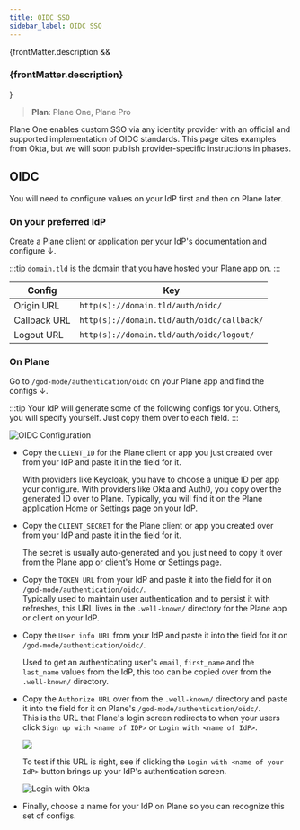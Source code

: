 ```yaml
---
title: OIDC SSO
sidebar_label: OIDC SSO
---
```


{frontMatter.description && <h3 class="description">{frontMatter.description}</h3>}

> **Plan**: Plane One, Plane Pro

Plane One enables custom SSO via any identity provider with an official and supported implementation of OIDC standards. This page cites examples from Okta, but we will soon publish provider-specific instructions in phases.

## OIDC

You will need to configure values on your IdP first and then on Plane later.

### On your preferred IdP

Create a Plane client or application per your IdP's documentation and configure ↓.

:::tip
`domain.tld` is the domain that you have hosted your Plane app on.
:::

| **Config**   | **Key**                                    |
| ------------ | ------------------------------------------ |
| Origin URL   | `http(s)://domain.tld/auth/oidc/`          |
| Callback URL | `http(s)://domain.tld/auth/oidc/callback/` |
| Logout URL   | `http(s)://domain.tld/auth/oidc/logout/`   |

### On Plane

Go to `/god-mode/authentication/oidc` on your Plane app and find the configs ↓.

:::tip
Your IdP will generate some of the following configs for you. Others, you will specify yourself. Just copy them over to each field.
:::

![OIDC Configuration](/images/custom-sso/oidc-config.png#center)

- Copy the `CLIENT_ID` for the Plane client or app you just created over from your IdP and paste it in the field for it.

  With providers like Keycloak, you have to choose a unique ID per app your configure. With providers like Okta and Auth0, you copy over the generated ID over to Plane. Typically, you will find it on the Plane application Home or Settings page on your IdP.

- Copy the `CLIENT_SECRET` for the Plane client or app you created over from your IdP and paste it in the field for it.

  The secret is usually auto-generated and you just need to copy it over from the Plane app or client's Home or Settings page.

- Copy the `TOKEN URL` from your IdP and paste it into the field for it on `/god-mode/authentication/oidc/`.\
  Typically used to maintain user authentication and to persist it with refreshes, this URL lives in the `.well-known/` directory for the Plane app or client on your IdP.

- Copy the `User info URL` from your IdP and paste it into the field for it on `/god-mode/authentication/oidc/`.

  Used to get an authenticating user's `email`, `first_name` and the `last_name` values from the IdP, this too can be copied over from the `.well-known/` directory.

- Copy the `Authorize URL` over from the `.well-known/` directory and paste it into the field for it on Plane's `/god-mode/authentication/oidc/`.\
  This is the URL that Plane's login screen redirects to when your users click `Sign up with <name of IDP>` or `Login with <name of IdP>`.

  ![](/images/custom-sso/plane-login.png#center)

  To test if this URL is right, see if clicking the `Login with <name of your IdP>` button brings up your IdP's authentication screen.

  ![Login with Okta](/images/custom-sso/okta-signin.webp#center)

- Finally, choose a name for your IdP on Plane so you can recognize this set of configs.
